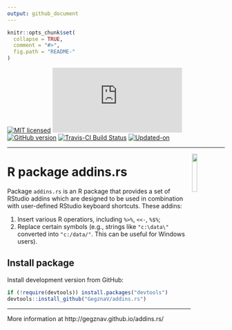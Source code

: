 ```yaml
---
output: github_document
---
```


<!-- 

TO DO: 

1. Create an interactive addin, that enables to select formatting options;
2. Write unit tests.
3. Insert link [label](link_location)
4. Insert image ![caption](image_location)
5. Insert image with caption (interactive input through Shiny):

fig_id = sub("\\.","_",
             paste0("fig_ID__", (as.double(Sys.time()))))

```r
# Figure location
knitr::include_graphics("image_location")

# Figure caption/name/description
CAPTION = "The_caption_of_your_figure_comes_here..."
```

6. Write function to check if there is a space before and after the selection
(for %>% and similar operators)

7. Add possibility not to add list bullets and numbers to the empty rows.

-->

<!-- README.md is generated from README.Rmd. Please edit that file -->

```r
knitr::opts_chunk$set(
  collapse = TRUE,
  comment = "#>",
  fig.path = "README-"
)
```

[![MIT licensed](https://img.shields.io/badge/license-MIT-blue.svg)](https://opensource.org/licenses/MIT)
[![CRAN_Status_Badge](http://www.r-pkg.org/badges/version/addins.rs)](https://cran.r-project.org/package=addins.rs)
[![GitHub version](https://img.shields.io/badge/GitHub-`r packageVersion("addins.rs")`-brightgreen.svg)](https://github.com/GegznaV/addins.rs)
[![Travis-CI Build Status](https://travis-ci.org/GegznaV/addins.rs.png?branch=master)](https://travis-ci.org/GegznaV/addins.rs)
[![Updated-on](https://img.shields.io/badge/Updated%20on-`r gsub('-', '--', Sys.Date())`-yellowgreen.svg)](/commits/master)
<!-- [![Research software impact](http://depsy.org/api/package/cran/addins.rs/badge.svg)](http://depsy.org/package/r/addins.rs) -->

<!-- [![Rdoc](http://www.rdocumentation.org/badges/version/addins.rs)](http://www.rdocumentation.org/packages/addins.rs) -->

<!--
```r
knitr::include_graphics("http://gegznav.github.io/addins.rs/logo.png")
```
-->
***

<img src="http://gegznav.github.io/addins.rs/logo.png" align="right" width="15%" height="15%"/> 
   
R package **addins.rs**  
=========================================================================

Package `addins.rs` is an R package that provides a set of RStudio addins which
are designed to be used in
combination with user-defined RStudio keyboard shortcuts. These
addins:

1) Insert various R operatiors, including `%>%`, `<<-`, `%$%`;
2) Replace certain symbols (e.g., strings like `"c:\data\"` converted into `"c:/data/"`. This can be useful for Windows users).

<!-- 
1) **format text in R Markdown documents**: 
    - **enclose** either selected text or selected rows with special symbols and text gets inerpreted in a special way when rendered with R Markdown (e.g., converts "bold" into "\*\*bold\*\*"
that is interpreted as "**bold**").
2) **insert** text (e.g., operators `%>%`, `<<-`, `%$%`) at the cursor position; 
3)  **replace** symbols in selected
pieces of text (e.g., convert backslashes to forward slashes which results 
in strings like `"c:\data\"` converted into `"c:/data/"`). 
-->



Install package
---------------------------

<!-- Install released version from CRAN: -->
<!-- ```{r Install package from CRAN, eval=FALSE} -->
<!-- install.packages("addins.rs") -->
<!-- ``` -->

Install development version from GitHub:
```r
if (!require(devtools)) install.packages("devtools")
devtools::install_github("GegznaV/addins.rs")
```

<!-- Recommended workflow and a few examples -->
<!-- ----------------------------------------------------- -->

<!-- Get started online http://gegznav.github.io/addins.rs/articles/v1_workflow.html -->

<!-- And offline: -->
<!-- ```{r, eval=FALSE} -->
<!-- vignette("v1_workflow", package = "addins.rs") -->
<!-- ``` -->
<!-- browseVignettes("addins.rs") -->

***

More information at http://gegznav.github.io/addins.rs/



